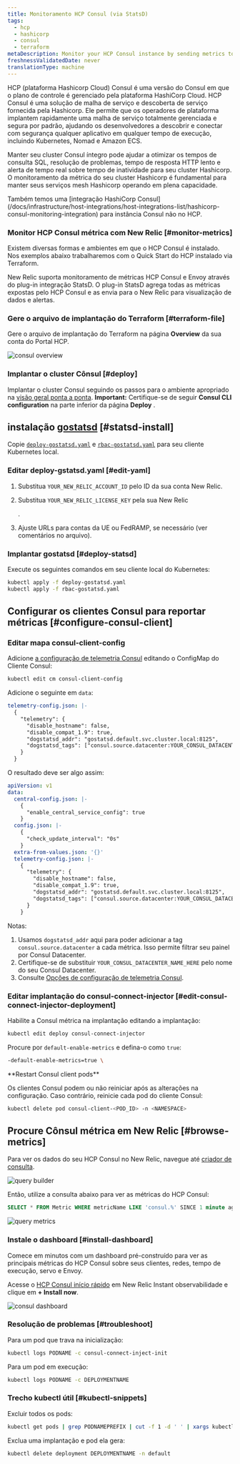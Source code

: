 ```yaml
---
title: Monitoramento HCP Consul (via StatsD)
tags:
  - hcp
  - hashicorp
  - consul
  - terraform
metaDescription: Monitor your HCP Consul instance by sending metrics to New Relic via Statsd
freshnessValidatedDate: never
translationType: machine
---
```






HCP (plataforma Hashicorp Cloud) Consul é uma versão do Consul em que o plano de controle é gerenciado pela plataforma HashiCorp Cloud. HCP Consul é uma solução de malha de serviço e descoberta de serviço fornecida pela Hashicorp. Ele permite que os operadores de plataforma implantem rapidamente uma malha de serviço totalmente gerenciada e segura por padrão, ajudando os desenvolvedores a descobrir e conectar com segurança qualquer aplicativo em qualquer tempo de execução, incluindo Kubernetes, Nomad e Amazon ECS.

Manter seu cluster Consul íntegro pode ajudar a otimizar os tempos de consulta SQL, resolução de problemas, tempo de resposta HTTP lento e alerta de tempo real sobre tempo de inatividade para seu cluster Hashicorp. O monitoramento da métrica do seu cluster Hashicorp é fundamental para manter seus serviços mesh Hashicorp operando em plena capacidade.

<Callout variant="tip">
  Também temos uma [integração HashiCorp Consul](/docs/infrastructure/host-integrations/host-integrations-list/hashicorp-consul-monitoring-integration) para instância Consul não no HCP.
</Callout>

### Monitor HCP Consul métrica com New Relic [#monitor-metrics]

Existem diversas formas e ambientes em que o HCP Consul é instalado. Nos exemplos abaixo trabalharemos com o Quick Start do HCP instalado via Terraform.

New Relic suporta monitoramento de métricas HCP Consul e Envoy através do plug-in integração StatsD. O plug-in StatsD agrega todas as métricas expostas pelo HCP Consul e as envia para o New Relic para visualização de dados e alertas.

### Gere o arquivo de implantação do Terraform [#terraform-file]

Gere o arquivo de implantação do Terraform na página <DoNotTranslate>**Overview**</DoNotTranslate> da sua conta do Portal HCP.

<img
  title="consul overview"
  alt="consul overview"
  src={infrastructureConsulOverview}
/>

### Implantar o cluster Cônsul [#deploy]

Implantar o cluster Consul seguindo os passos para o ambiente apropriado na [visão geral ponta a ponta](https://learn.hashicorp.com/tutorials/cloud/consul-end-to-end-overview). <DoNotTranslate>**Important:**</DoNotTranslate> Certifique-se de seguir <DoNotTranslate>**Consul CLI configuration**</DoNotTranslate> na parte inferior da página <DoNotTranslate>**Deploy**</DoNotTranslate> .

## instalação [gostatsd](https://github.com/atlassian/gostatsd) [#statsd-install]

Copie [`deploy-gostatsd.yaml`](https://github.com/newrelic-experimental/hashicorp-quickstart-annex/blob/main/hcp-consul/deploy-gostatsd.yaml) e [`rbac-gostatsd.yaml`](https://github.com/newrelic-experimental/hashicorp-quickstart-annex/blob/main/hcp-consul/rbac-gostatsd.yaml) para seu cliente Kubernetes local.

### Editar deploy-gstatsd.yaml [#edit-yaml]

1. Substitua `YOUR_NEW_RELIC_ACCOUNT_ID` pelo ID da sua conta New Relic.

2. Substitua `YOUR_NEW_RELIC_LICENSE_KEY` pela sua New Relic

   <InlinePopover type="licenseKey"/>

   .

3. Ajuste URLs para contas da UE ou FedRAMP, se necessário (ver comentários no arquivo).

### Implantar gostatsd [#deploy-statsd]

Execute os seguintes comandos em seu cliente local do Kubernetes:

```bash
kubectl apply -f deploy-gostatsd.yaml
kubectl apply -f rbac-gostatsd.yaml
```

## Configurar os clientes Consul para reportar métricas [#configure-consul-client]

### Editar mapa consul-client-config

Adicione [a configuração de telemetria Consul](https://www.consul.io/docs/agent/telemetry) editando o ConfigMap do Cliente Consul:

```bash
kubectl edit cm consul-client-config
```

Adicione o seguinte em `data`:

```yaml
telemetry-config.json: |-
  {   
    "telemetry": {
      "disable_hostname": false,
      "disable_compat_1.9": true,
      "dogstatsd_addr": "gostatsd.default.svc.cluster.local:8125",
      "dogstatsd_tags": ["consul.source.datacenter:YOUR_CONSUL_DATACENTER_NAME_HERE"]
    }
  }
```

O resultado deve ser algo assim:

```yaml
apiVersion: v1
data:
  central-config.json: |-
    {   
      "enable_central_service_config": true
    }   
  config.json: |-
    {   
      "check_update_interval": "0s"
    }   
  extra-from-values.json: '{}'
  telemetry-config.json: |-
    {   
      "telemetry": {
        "disable_hostname": false,
        "disable_compat_1.9": true,
        "dogstatsd_addr": "gostatsd.default.svc.cluster.local:8125",
        "dogstatsd_tags": ["consul.source.datacenter:YOUR_CONSUL_DATACENTER_NAME_HERE"]
      }   
    }  
```

Notas:

1. Usamos `dogstatsd_addr` aqui para poder adicionar a tag `consul.source.datacenter` a cada métrica. Isso permite filtrar seu painel por Consul Datacenter.
2. Certifique-se de substituir `YOUR_CONSUL_DATACENTER_NAME_HERE` pelo nome do seu Consul Datacenter.
3. Consulte [Opções de configuração de telemetria Consul](https://www.consul.io/docs/agent/config/config-files#telemetry).

### Editar implantação do consul-connect-injector [#edit-consul-connect-injector-deployment]

Habilite a Consul métrica na implantação editando a implantação:

```bash
kubectl edit deploy consul-connect-injector
```

Procure por `default-enable-metrics` e defina-o como `true`:

```bash
-default-enable-metrics=true \
```

<DoNotTranslate>
  **Restart Consul client pods**
</DoNotTranslate>

Os clientes Consul podem ou não reiniciar após as alterações na configuração. Caso contrário, reinicie cada pod do cliente Consul:

```bash
kubectl delete pod consul-client-<POD_ID> -n <NAMESPACE>
```

## Procure Cônsul métrica em New Relic [#browse-metrics]

Para ver os dados do seu HCP Consul no New Relic, navegue até [criador de consulta](/docs/query-your-data/explore-query-data/query-builder/introduction-query-builder/).

<img
  title="query builder"
  alt="query builder"
  src={infrastructureQueryBuilder}
/>

Então, utilize a consulta abaixo para ver as métricas do HCP Consul:

```sql
SELECT * FROM Metric WHERE metricName LIKE 'consul.%' SINCE 1 minute ago
```

<img
  title="query metrics"
  alt="query metrics"
  src={infrastructureQueryMetrics}
/>

### Instale o dashboard [#install-dashboard]

Comece em minutos com um dashboard pré-construído para ver as principais métricas do HCP Consul sobre seus clientes, redes, tempo de execução, servo e Envoy.

Acesse o [HCP Consul início rápido](https://newrelic.com/instant-observability/hcp-consul) em New Relic Instant observabilidade e clique em <DoNotTranslate>**+ Install now**</DoNotTranslate>.

<img
  title="consul dashboard"
  alt="consul dashboard"
  src={infrastructureConsulDashboard}
/>

### Resolução de problemas [#troubleshoot]

Para um pod que trava na inicialização:

```bash
kubectl logs PODNAME -c consul-connect-inject-init
```

Para um pod em execução:

```bash
kubectl logs PODNAME -c DEPLOYMENTNAME
```

### Trecho kubectl útil [#kubectl-snippets]

Excluir todos os pods:

```bash
kubectl get pods | grep PODNAMEPREFIX | cut -f 1 -d ' ' | xargs kubectl delete pods
```

Exclua uma implantação e pod ela gera:

```bash
kubectl delete deployment DEPLOYMENTNAME -n default
```